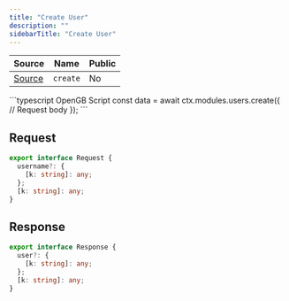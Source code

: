 ```yaml
---
title: "Create User"
description: ""
sidebarTitle: "Create User"
---
```


| Source                                                                                                      | Name       | Public     |
| ----------------------------------------------------------------------------------------------------------- | ---------- | ---------- |
| [Source](https://github.com/rivet-gg/opengb-modules/tree/main/modules/users/scripts/create.ts) | `create` | No |

<RequestExample>
```typescript OpenGB Script
const data = await ctx.modules.users.create({
  // Request body
});
```

</RequestExample>

## Request

```typescript
export interface Request {
  username?: {
    [k: string]: any;
  };
  [k: string]: any;
}
```

## Response

```typescript
export interface Response {
  user?: {
    [k: string]: any;
  };
  [k: string]: any;
}
```
